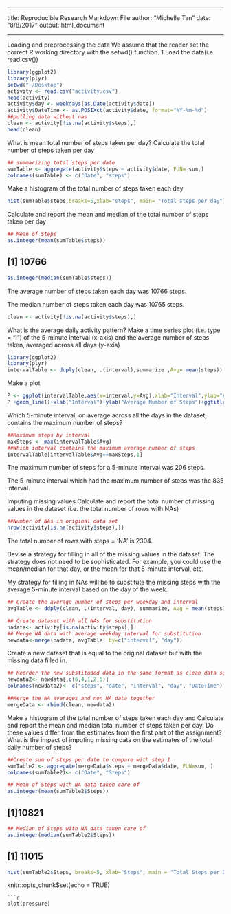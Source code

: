 ---
title: Reproducible Research  Markdown File
author: "Michelle Tan"
date: "8/8/2017"
output: html_document

_______________________________________________________

Loading and preprocessing the data
We assume that the reader set the correct R working directory with the setwd() function.
1.Load the data(i.e read.csv())

```r
library(ggplot2)
library(plyr)
setwd("~/Desktop")
activity <- read.csv("activity.csv")
head(activity)
activity$day <- weekdays(as.Date(activity$date))
activity$DateTime <- as.POSIXct(activity$date, format="%Y-%m-%d")
##pulling data without nas
clean <- activity[!is.na(activity$steps),]
head(clean)
```
What is mean total number of steps taken per day?
Calculate the total number of steps taken per day
```r
## summarizing total steps per date
sumTable <- aggregate(activity$steps ~ activity$date, FUN= sum,)
colnames(sumTable) <- c("Date", "steps")
```
Make a histogram of the total number of steps taken each day
```r
hist(sumTable$steps,breaks=5,xlab="steps", main= "Total steps per day")
```
Calculate and report the mean and median of the total number of steps taken per day
```r
## Mean of Steps
as.integer(mean(sumTable$steps))
```
## [1] 10766
```r
as.integer(median(sumTable$steps))
```
The average number of steps taken each day was 10766 steps.

The median number of steps taken each day was 10765 steps.
```r
clean <- activity[!is.na(activity$steps),]
```
What is the average daily activity pattern?
Make a time series plot (i.e. type = “l”) of the 5-minute interval (x-axis) and the average number of steps taken, averaged across all days (y-axis)
```r
library(ggplot2)
library(plyr)
intervalTable <- ddply(clean, .(interval),summarize ,Avg= mean(steps))
```
Make a plot 
```r
P <- ggplot(intervalTable,aes(x=interval,y=Avg),xlab="Interval",ylab="Average Number of Steps")
P +geom_line()+xlab("Interval")+ylab("Average Number of Steps")+ggtitle("Average Number of Steps per Interval")
```
Which 5-minute interval, on average across all the days in the dataset, contains the maximum number of steps?
```r
##Maximum steps by interval
maxSteps <- max(intervalTable$Avg)
##Which interval contains the maximum average number of steps
intervalTable[intervalTable$Avg==maxSteps,1]
```
The maximum number of steps for a 5-minute interval was 206 steps.

The 5-minute interval which had the maximum number of steps was the 835 interval.

Imputing missing values
Calculate and report the total number of missing values in the dataset (i.e. the total number of rows with NAs)
```r
##Number of NAs in original data set
nrow(activity[is.na(activity$steps),])
```
The total number of rows with steps = ‘NA’ is 2304.

Devise a strategy for filling in all of the missing values in the dataset. The strategy does not need to be sophisticated. For example, you could use the mean/median for that day, or the mean for that 5-minute interval, etc.

My strategy for filling in NAs will be to substitute the missing steps with the average 5-minute interval based on the day of the week.
```r
## Create the average number of steps per weekday and interval
avgTable <- ddply(clean, .(interval, day), summarize, Avg = mean(steps))

## Create dataset with all NAs for substitution
nadata<- activity[is.na(activity$steps),]
## Merge NA data with average weekday interval for substitution
newdata<-merge(nadata, avgTable, by=c("interval", "day"))
```
Create a new dataset that is equal to the original dataset but with the missing data filled in.
```r
## Reorder the new substituded data in the same format as clean data set
newdata2<- newdata[,c(6,4,1,2,5)]
colnames(newdata2)<- c("steps", "date", "interval", "day", "DateTime")

##Merge the NA averages and non NA data together
mergeData <- rbind(clean, newdata2)
```
Make a histogram of the total number of steps taken each day and Calculate and report the mean and median total number of steps taken per day. Do these values differ from the estimates from the first part of the assignment? What is the impact of imputing missing data on the estimates of the total daily number of steps?
```r
##Create sum of steps per date to compare with step 1
sumTable2 <- aggregate(mergeData$steps ~ mergeData$date, FUN=sum, )
colnames(sumTable2)<- c("Date", "Steps")

## Mean of Steps with NA data taken care of
as.integer(mean(sumTable2$Steps))
```
## [1]10821
```r
## Median of Steps with NA data taken care of
as.integer(median(sumTable2$Steps))
```
## [1] 11015
```r
hist(sumTable2$Steps, breaks=5, xlab="Steps", main = "Total Steps per Day with NAs Fixed", col="Black")
```



knitr::opts_chunk$set(echo = TRUE)
```
```r
plot(pressure)
```

